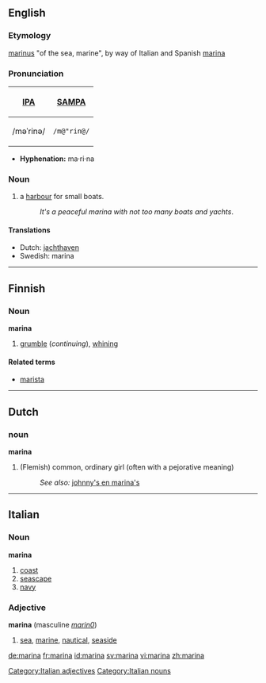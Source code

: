==English==
===Etymology===
{{L.}} [[marinus]] "of the sea, marine", by way of Italian and Spanish [[marina#Italian|marina]]

===Pronunciation===
{| border=1 cellpadding=5
! [[w:International Phonetic Alphabet|IPA]] !! [[w:SAMPA|SAMPA]]
|-
| /məˈrinə/ || <tt>/m@"rin@/</tt>
|}

*'''Hyphenation:''' ma·ri·na

===Noun===
# a [[harbour]] for small boats.
#:''It's a peaceful marina with not too many boats and yachts''.

====Translations====
*Dutch: [[jachthaven]]
*Swedish: marina

----
==Finnish==
===Noun===
'''marina'''

# [[grumble]] (''continuing''), [[whining]]

====Related terms====
*[[marista]]

----
==Dutch==
===noun===
'''marina''' {{f}}

#(Flemish) common, ordinary girl (often with a pejorative meaning)
#:''See also:'' [[johnny's en marina's]]

----
==Italian==
===Noun===
'''marina''' {{f}}
# [[coast]]
# [[seascape]]
# [[navy]]

===Adjective===
'''marina''' {{f}}  (masculine ''[[marin0]]'')
# [[sea]], [[marine]], [[nautical]], [[seaside]]
[[Category:Italian adjectives]]
[[Category:Italian nouns]]

[[de:marina]]
[[fr:marina]]
[[id:marina]]
[[sv:marina]]
[[vi:marina]]
[[zh:marina]]